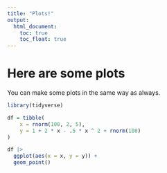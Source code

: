 ```yaml
---
title: "Plots!"
output: 
  html_document:
    toc: true
    toc_float: true
---
```


# Here are some plots

You can make some plots in the same way as always.

```r
library(tidyverse)

df = tibble(
    x = rnorm(100, 2, 5),
    y = 1 + 2 * x - .5 * x ^ 2 + rnorm(100)
)

df |>
  ggplot(aes(x = x, y = y)) + 
  geom_point()
```

